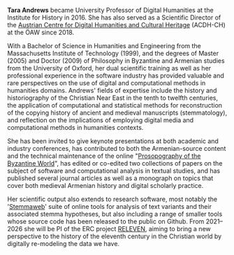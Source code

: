 **Tara Andrews** became University Professor of Digital Humanities at the Institute for History in 2016. She has also served as a Scientific Director of the [Austrian Centre for Digital Humanities and Cultural Heritage](/consortium/austrian-academy-of-sciences/) (ACDH-CH) at the ÖAW since 2018.

With a Bachelor of Science in Humanities and Engineering from the Massachusetts Institute of Technology (1999), and the degrees of Master (2005) and Doctor (2009) of Philosophy in Byzantine and Armenian studies from the University of Oxford, her dual scientific training as well as her professional experience in the software industry has provided valuable and rare perspectives on the use of digital and computational methods in humanities domains. Andrews' fields of expertise include the history and historiography of the Christian Near East in the tenth to twelfth centuries, the application of computational and statistical methods for reconstruction of the copying history of ancient and medieval manuscripts (stemmatology), and reflection on the implications of employing digital media and computational methods in humanities contexts.

She has been invited to give keynote presentations at both academic and industry conferences, has contributed to both the Armenian-source content and the technical maintenance of the online "[Prosopography of the Byzantine World](https://pbw2016.kdl.kcl.ac.uk/browse/)", has edited or co-edited two collections of papers on the subject of software and computational analysis in textual studies, and has published several journal articles as well as a monograph on topics that cover both medieval Armenian history and digital scholarly practice.

Her scientific output also extends to research software, most notably the '[Stemmaweb](https://stemmaweb.net/)' suite of online tools for analysis of text variants and their associated stemma hypotheses, but also including a range of smaller tools whose source code has been released to the public on Github. From 2021–2026 she will be PI of the ERC project [RELEVEN](https://releven.univie.ac.at/), aiming to bring a new perspective to the history of the eleventh century in the Christian world by digitally re-modeling the data we have.
